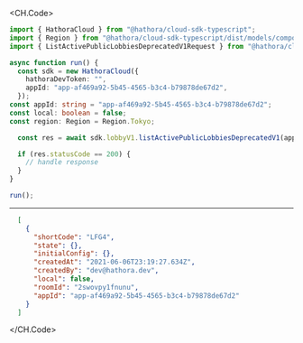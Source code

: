 
<CH.Code>
```typescript ListActivePublicLobbiesDeprecatedV1.ts
import { HathoraCloud } from "@hathora/cloud-sdk-typescript";
import { Region } from "@hathora/cloud-sdk-typescript/dist/models/components";
import { ListActivePublicLobbiesDeprecatedV1Request } from "@hathora/cloud-sdk-typescript/dist/models/operations";

async function run() {
  const sdk = new HathoraCloud({
    hathoraDevToken: "",
    appId: "app-af469a92-5b45-4565-b3c4-b79878de67d2",
  });
const appId: string = "app-af469a92-5b45-4565-b3c4-b79878de67d2";
const local: boolean = false;
const region: Region = Region.Tokyo;

  const res = await sdk.lobbyV1.listActivePublicLobbiesDeprecatedV1(appId, local, region);

  if (res.statusCode == 200) {
    // handle response
  }
}

run();
```
---

```json Example Response
  [
    {
      "shortCode": "LFG4",
      "state": {},
      "initialConfig": {},
      "createdAt": "2021-06-06T23:19:27.634Z",
      "createdBy": "dev@hathora.dev",
      "local": false,
      "roomId": "2swovpy1fnunu",
      "appId": "app-af469a92-5b45-4565-b3c4-b79878de67d2"
    }
  ]
```
</CH.Code>
